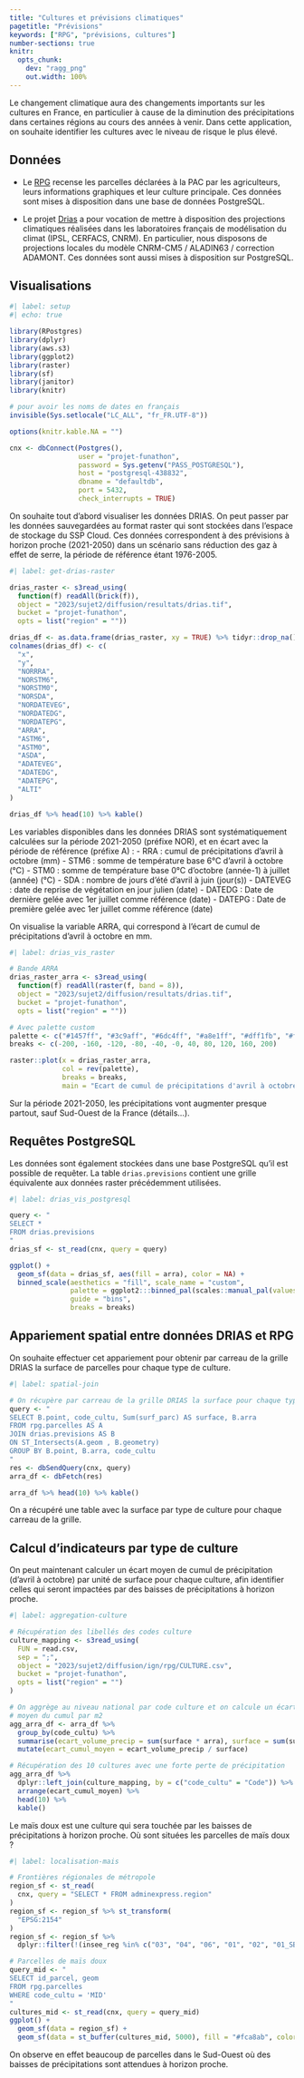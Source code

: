 ```yaml
---
title: "Cultures et prévisions climatiques"
pagetitle: "Prévisions"
keywords: ["RPG", "prévisions, cultures"]
number-sections: true
knitr:
  opts_chunk: 
    dev: "ragg_png"
    out.width: 100%
---
```


Le changement climatique aura des changements importants sur les cultures en France, en particulier à cause de la diminution des précipitations dans certaines régions au cours des années à venir. Dans cette application, on souhaite identifier les cultures avec le niveau de risque le plus élevé.

## Données

- Le [RPG](https://geoservices.ign.fr/rpg) recense les parcelles déclarées à la PAC par les agriculteurs, leurs informations graphiques et leur culture principale. Ces données sont mises à disposition dans une base de données PostgreSQL.

- Le projet [Drias](https://www.drias-climat.fr/) a pour vocation de mettre à disposition des projections climatiques réalisées dans les laboratoires français de modélisation du climat (IPSL, CERFACS, CNRM). En particulier, nous disposons de projections locales du modèle CNRM-CM5 / ALADIN63 / correction ADAMONT. Ces données sont aussi mises à disposition sur PostgreSQL. 

## Visualisations

```r
#| label: setup
#| echo: true

library(RPostgres)
library(dplyr)
library(aws.s3)
library(ggplot2)
library(raster)
library(sf)
library(janitor)
library(knitr)

# pour avoir les noms de dates en français
invisible(Sys.setlocale("LC_ALL", "fr_FR.UTF-8"))

options(knitr.kable.NA = "")

cnx <- dbConnect(Postgres(),
                 user = "projet-funathon",
                 password = Sys.getenv("PASS_POSTGRESQL"),
                 host = "postgresql-438832",
                 dbname = "defaultdb",
                 port = 5432,
                 check_interrupts = TRUE)
```

On souhaite tout d'abord visualiser les données DRIAS. On peut passer par les données sauvegardées au format raster qui sont stockées dans l'espace de stockage du SSP Cloud. Ces données correspondent à des prévisions à horizon proche (2021-2050) dans un scénario sans réduction des gaz à effet de serre, la période de référence étant 1976-2005.

```r
#| label: get-drias-raster

drias_raster <- s3read_using(
  function(f) readAll(brick(f)),
  object = "2023/sujet2/diffusion/resultats/drias.tif",
  bucket = "projet-funathon",
  opts = list("region" = ""))

drias_df <- as.data.frame(drias_raster, xy = TRUE) %>% tidyr::drop_na()
colnames(drias_df) <- c(
  "x",
  "y",
  "NORRRA",
  "NORSTM6",
  "NORSTM0",
  "NORSDA",
  "NORDATEVEG",
  "NORDATEDG",
  "NORDATEPG",
  "ARRA",
  "ASTM6",
  "ASTM0",
  "ASDA",
  "ADATEVEG",
  "ADATEDG",
  "ADATEPG",
  "ALTI"
)

drias_df %>% head(10) %>% kable()
```

Les variables disponibles dans les données DRIAS sont systématiquement calculées sur la période 2021-2050 (préfixe NOR), et en écart avec la période de référence (préfixe A) :
- RRA : cumul de précipitations d'avril à octobre (mm)
- STM6 : somme de température base 6°C d'avril à octobre (°C)
- STM0 : somme de température base 0°C d'octobre (année-1) à juillet (année) (°C)
- SDA : nombre de jours d'été d'avril à juin (jour(s))
- DATEVEG : date de reprise de végétation en jour julien (date)
- DATEDG : Date de dernière gelée avec 1er juillet comme référence (date)
- DATEPG : Date de première gelée avec 1er juillet comme référence (date)

On visualise la variable ARRA, qui correspond à l'écart de cumul de précipitations d'avril à octobre en mm.

```r
#| label: drias_vis_raster

# Bande ARRA
drias_raster_arra <- s3read_using(
  function(f) readAll(raster(f, band = 8)),
  object = "2023/sujet2/diffusion/resultats/drias.tif",
  bucket = "projet-funathon",
  opts = list("region" = ""))

# Avec palette custom
palette <- c("#1457ff", "#3c9aff", "#6dc4ff", "#a8e1ff", "#dff1fb", "#f8e9eb", "#fca8ab", "#f9575d", "#f2060b", "#a20102")
breaks <- c(-200, -160, -120, -80, -40, -0, 40, 80, 120, 160, 200)

raster::plot(x = drias_raster_arra,
             col = rev(palette),
             breaks = breaks,
             main = "Ecart de cumul de précipitations d'avril à octobre (mm) entre 2021-2050 et 1976-2005")
```

Sur la période 2021-2050, les précipitations vont augmenter presque partout, sauf Sud-Ouest de la France (détails...).

## Requêtes PostgreSQL 

Les données sont également stockées dans une base PostgreSQL qu'il est possible de requêter. La table `drias.previsions` contient une grille équivalente aux données raster précédemment utilisées.

```r
#| label: drias_vis_postgresql

query <- "
SELECT *
FROM drias.previsions
"
drias_sf <- st_read(cnx, query = query)

ggplot() + 
  geom_sf(data = drias_sf, aes(fill = arra), color = NA) +
  binned_scale(aesthetics = "fill", scale_name = "custom", 
               palette = ggplot2:::binned_pal(scales::manual_pal(values = rev(palette)[-1])),
               guide = "bins",
               breaks = breaks)
```

## Appariement spatial entre données DRIAS et RPG

On souhaite effectuer cet appariement pour obtenir par carreau de la grille DRIAS la surface de parcelles pour chaque type de culture.

```r
#| label: spatial-join

# On récupère par carreau de la grille DRIAS la surface pour chaque type de culture
query <- "
SELECT B.point, code_cultu, Sum(surf_parc) AS surface, B.arra
FROM rpg.parcelles AS A
JOIN drias.previsions AS B
ON ST_Intersects(A.geom , B.geometry)
GROUP BY B.point, B.arra, code_cultu
"
res <- dbSendQuery(cnx, query)
arra_df <- dbFetch(res)

arra_df %>% head(10) %>% kable()
```
On a récupéré une table avec la surface par type de culture pour chaque carreau de la grille.

## Calcul d'indicateurs par type de culture

On peut maintenant calculer un écart moyen de cumul de précipitation (d'avril à octobre) par unité de surface pour chaque culture, afin identifier celles qui seront impactées par des baisses de précipitations à horizon proche. 

```r
#| label: aggregation-culture

# Récupération des libellés des codes culture
culture_mapping <- s3read_using(
  FUN = read.csv,
  sep = ";",
  object = "2023/sujet2/diffusion/ign/rpg/CULTURE.csv",
  bucket = "projet-funathon",
  opts = list("region" = "")
)

# On aggrège au niveau national par code culture et on calcule un écart
# moyen du cumul par m2
agg_arra_df <- arra_df %>%
  group_by(code_cultu) %>%
  summarise(ecart_volume_precip = sum(surface * arra), surface = sum(surface)) %>%
  mutate(ecart_cumul_moyen = ecart_volume_precip / surface)

# Récupération des 10 cultures avec une forte perte de précipitation
agg_arra_df %>%
  dplyr::left_join(culture_mapping, by = c("code_cultu" = "Code")) %>%
  arrange(ecart_cumul_moyen) %>%
  head(10) %>%
  kable()
```

Le maïs doux est une culture qui sera touchée par les baisses de précipitations à horizon proche. Où sont situées les parcelles de maïs doux ?

```r
#| label: localisation-mais

# Frontières régionales de métropole
region_sf <- st_read(
  cnx, query = "SELECT * FROM adminexpress.region"
)
region_sf <- region_sf %>% st_transform(
  "EPSG:2154"
)
region_sf <- region_sf %>%
  dplyr::filter(!(insee_reg %in% c("03", "04", "06", "01", "02", "01_SBSM")))

# Parcelles de maïs doux
query_mid <- "
SELECT id_parcel, geom
FROM rpg.parcelles
WHERE code_cultu = 'MID'
"
cultures_mid <- st_read(cnx, query = query_mid)
ggplot() + 
  geom_sf(data = region_sf) +
  geom_sf(data = st_buffer(cultures_mid, 5000), fill = "#fca8ab", color = NA)
```

On observe en effet beaucoup de parcelles dans le Sud-Ouest où des baisses de précipitations sont attendues à horizon proche.